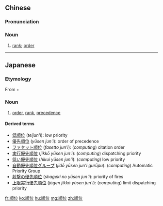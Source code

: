 {{also|顺位}}
==Chinese==
{{zh-forms|s=顺位}}

===Pronunciation===
{{zh-pron
|m=shùnwèi
|c=seon6 wai6
|mn=sūn-ūi
|cat=n
}}

===Noun===
{{zh-noun}}

# [[rank]]; [[order]]

----

==Japanese==
{{ja-kanjitab|じゅん|い|yomi=on}}

===Etymology===
From {{m|ja|順|sc=Jpan|tr=jun||order}} + {{m|ja|位|sc=Jpan|tr=i||rank}}

===Noun===
{{ja-noun|じゅんい}}
# [[order]], [[rank]], [[precedence]]

====Derived terms====
* [[低順位]] (''teijun'i''): low priority
* [[優先順位]] (''yūsen jun'i''): order of precedence
* [[ファセット順位]] (''fasetto jun'i''): (''computing'') citation order
* [[実行優先順位]] (''jikkō yūsen jun'i''): (''computing'') dispatching priority
* [[低い優先順位]] (''hikui yūsen jun'i''): (''computing'') low priority
* [[自動優先順位グループ]] (''jidō yūsen jun'i gurūpu''): (''computing'') Automatic Priority Group
* [[射撃の優先順位]] (''shageki no yūsen jun'i''): priority of fires
* [[上限実行優先順位]] (''jōgen jikkō yūsen jun'i''): (''computing'') limit dispatching priority

[[fr:順位]]
[[ko:順位]]
[[hu:順位]]
[[mg:順位]]
[[zh:順位]]